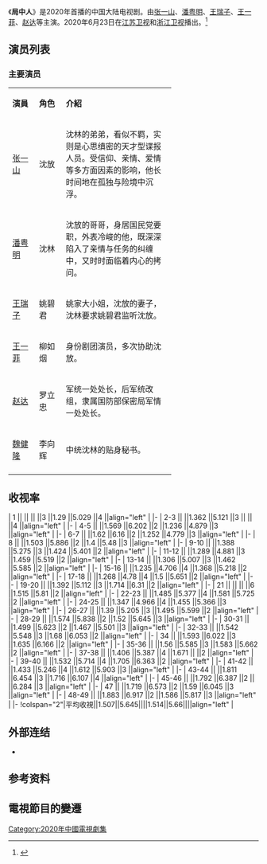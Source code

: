 {{电视节目资讯框 
| 名稱 = 局中人
| 英文名稱 = ''Inside Man''
| 圖片 = 
| 圖說 = 
| 別名 = 
| 類型 = 谍战
| 格式 = 
| 原創 = 
| 開發 = 
| 編劇 = 刘誉、黄磊
| 總導演 = 
| 導演 = 刘誉
| 助理導演 = 
| 主演 = [[张一山|张一山]]、[[潘粤明|潘粤明]]、[[王瑞子|王瑞子]]、[[王一菲|王一菲]]、[[赵达_(演员)|赵达]]
| 國家 = {{CHN}}
| 語言 = [[漢語普通話|漢語普通話]]
| 字幕 = [[中文|中文]]
| 標語 = 
| 季數 = 
| 集數 = 49集<ref name="集數">{{cite web |title=發行許可證查一詢結果 |url=https://dsj.nrta.gov.cn/tims/site/views/include/quickSearch/checkIssue/result.shanty?ids=0156b55bfecd4b374028e4a056559205 |website=國家廣播電影電視總局 |accessdate=2020-08-20}}</ref>
| 每集列表 = 
| 每集長度 = 45分鐘
| 配樂 = 
| 主題曲 = 
| 片頭曲 = 
| 片尾曲 = 
| 插曲 = 
| 製作年份 = 
| 製片人 = 
| 共同製片人 = 
| 出品人 = 
| 總監製 = 
| 監製 = 
| 編審 = 
| 剪輯 = 
| 外景 = 
| 攝影 = 
| 機位 = 
| 製作公司 = 
| 發行許可 = {{nowrap|（苏）剧审字（2019）第006号}}<ref name="集數" />
| 電視網 = [[浙江卫视|浙江卫视]]、[[江苏卫视|江苏卫视]]
| 圖像制式 = 
| 聲音制式 = 
| 播出國家 = {{CHN}}
| 開始 = {{start date|2020|6|23}}
| 結束 = {{end date|2020|7|19}}
| 電視網1 = 
| 圖像制式1 = 
| 聲音制式1 = 
| 播出國家1 = 
| 開始1 = 
| 結束1 = 
| 前作 = 
| 續作 = 
| 相關節目 = 
| imdb_id = 
}}

《'''局中人'''》是2020年首播的中国大陆电视剧。由[[张一山|张一山]]、[[潘粤明|潘粤明]]、[[王瑞子|王瑞子]]、[[王一菲|王一菲]]、[[赵达_(演员)|赵达]]等主演。2020年6月23日在[[江苏卫视|江苏卫视]]和[[浙江卫视|浙江卫视]]播出。<ref>{{Cite web|title=《局中人》中被指太嫩，张一山回应称自己生活中就显小|url=http://www.bjnews.com.cn/ent/2020/07/03/745078.html|accessdate=2020-07-17|last=|work=新京报网|archive-date=2020-07-17|archive-url=https://web.archive.org/web/20200717181606/http://www.bjnews.com.cn/ent/2020/07/03/745078.html|dead-url=no}}</ref>

==演员列表==
=== 主要演员 ===
{|class="wikitable" width="65%" style="text-align:center"
|- style="background:#CCCCFF; color:black" align=center 
|width="12%"|'''演員''' || width="12%"|'''角色''' ||'''介紹'''
|-
|[[张一山|张一山]]||沈放||align=left|沈林的弟弟，看似不羁，实则是心思缜密的天才型谍报人员。受信仰、亲情、爱情等多方面因素的影响，他长时间地在孤独与险境中沉浮。
|-
|[[潘粤明|潘粤明]]||沈林||align=left|沈放的哥哥，身居国民党要职，外表冷峻的他，既深深陷入了亲情与任务的纠缠中，又时时面临着内心的拷问。
|-
|[[王瑞子|王瑞子]]||姚碧君||align=left|姚家大小姐，沈放的妻子，沈林要求姚碧君监听沈放。
|-
|[[王一菲|王一菲]]||柳如烟||align=left|身份剧团演员，多次协助沈放。
|-
|[[赵达|赵达]]||罗立忠||align=left|军统一处处长，后军统改组，隶属国防部保密局军情一处处长。
|-
|[[魏健隆|魏健隆]]||李向辉||align=left|中统沈林的贴身秘书。
|-
|}


== 收视率 ==
{{收视率表格
| 收视地区 = {{CHN}}
| 表格宽度 = 95%
| 标题字体颜色 = black
| 字号 = 95%
| 多频道 = yes
| 频道 = 江蘇衛視
| 频道1 = 浙江衛視
| 首播 = yes
| 数据来源 = CSM59
| 表格列数 = 14
| 表格形式 = 2
| 备注 = yes
| 备注宽度 =25%
}}
| 1 || {{FULLDATE|time=2020-6-23}} ||{{color|red|'''2.013'''}} ||{{color|red|'''7.874'''}} ||3 ||1.29 ||5.029 ||4 ||align="left" | 
|-
| 2-3 || {{FULLDATE|time=2020-6-24}} ||1.362 ||5.121 ||3 ||{{color|blue|'''1.209'''}} ||{{color|blue|'''4.544'''}} ||4 ||align="left" | 
|-
| 4-5 || {{FULLDATE|time=2020-6-25}} ||1.569 ||6.202 ||2 ||1.236 ||4.879 ||3 ||align="left" | 
|-
| 6-7 || {{FULLDATE|time=2020-6-26}} ||1.62 ||6.16 ||2 ||1.252 ||4.779 ||3 ||align="left" | 
|-
| 8 || {{FULLDATE|time=2020-6-27}} ||1.503 ||5.886 ||2 ||1.4 ||5.48 ||3 ||align="left" | 
|-
| 9-10 || {{FULLDATE|time=2020-6-28}} ||1.388 ||5.275 ||3 ||1.424 ||5.401 ||2 ||align="left" | 
|-
| 11-12 || {{FULLDATE|time=2020-6-29}} ||1.289 ||4.881 ||3 ||1.459 ||5.519 ||2 ||align="left" | 
|-
| 13-14 || {{FULLDATE|time=2020-6-30}} ||1.306 ||5.007 ||3 ||1.462 ||5.585 ||2 ||align="left" | 
|-
| 15-16 || {{FULLDATE|time=2020-7-01}} ||1.235 ||4.706 ||4 ||1.368 ||5.218 ||2 ||align="left" | 
|-
| 17-18 || {{FULLDATE|time=2020-7-02}} ||1.268 ||4.78 ||4 ||1.5 ||5.651 ||2 ||align="left" | 
|-
|-
| 19-20 || {{FULLDATE|time=2020-7-03}} ||1.392 ||5.112 ||3 ||1.714 ||6.31 ||2 ||align="left" | 
|-
| 21 || {{FULLDATE|time=2020-7-04}} ||{{color|blue|'''1.188'''}} ||{{color|blue|'''4.572'''}} ||6 ||1.515 ||5.81 ||2 ||align="left" | 
|-
| 22-23 || {{FULLDATE|time=2020-7-05}} ||1.485 ||5.377 ||4 ||1.581 ||5.725 ||2 ||align="left" | 
|-
| 24-25 || {{FULLDATE|time=2020-7-06}} ||1.347 ||4.966 ||4 ||1.455 ||5.366 ||3 ||align="left" | 
|-
| 26-27 || {{FULLDATE|time=2020-7-07}} ||1.39 ||5.205 ||3 ||1.495 ||5.599 ||2 ||align="left" | 
|-
| 28-29 || {{FULLDATE|time=2020-7-08}} ||1.574 ||5.838 ||2 ||1.52 ||5.645 ||3 ||align="left" | 
|-
| 30-31 || {{FULLDATE|time=2020-7-09}} ||1.499 ||5.623 ||2 ||1.467 ||5.501 ||3 ||align="left" | 
|-
| 32-33 || {{FULLDATE|time=2020-7-10}} ||1.542 ||5.548 ||3 ||1.68 ||6.053 ||2 ||align="left" | 
|-
| 34 || {{FULLDATE|time=2020-7-11}} ||1.593 ||6.022 ||3 ||1.635 ||6.166 ||2 ||align="left" | 
|-
| 35-36 || {{FULLDATE|time=2020-7-12}} ||1.56 ||5.585 ||3 ||1.583 ||5.662 ||2 ||align="left" | 
|-
| 37-38 || {{FULLDATE|time=2020-7-13}} ||1.406 ||5.387 ||4 ||1.671 ||{{color|red|'''6.395'''}} ||2 ||align="left" | 
|-
| 39-40 || {{FULLDATE|time=2020-7-14}} ||1.532 ||5.714 ||4 ||1.705 ||6.363 ||2 ||align="left" | 
|-
| 41-42 || {{FULLDATE|time=2020-7-15}} ||1.433 ||5.246 ||4 ||1.612 ||5.903 ||3 ||align="left" | 
|-
| 43-44 || {{FULLDATE|time=2020-7-16}} ||1.811 ||6.454 ||3 ||1.716 ||6.107 ||4 ||align="left" | 
|-
| 45-46 || {{FULLDATE|time=2020-7-17}} ||1.792 ||6.387 ||2 ||{{color|red|'''1.764'''}} ||6.284 ||3 ||align="left" | 
|-
| 47 || {{FULLDATE|time=2020-7-18}} ||1.719 ||6.573 ||2 ||1.59 ||6.045 ||3 ||align="left" | 
|-
| 48-49 || {{FULLDATE|time=2020-7-19}} ||1.883 ||6.917 ||2 ||1.586 ||5.817 ||3 ||align="left" | 
|-
!colspan="2"|平均收視||1.507||5.645||{{n/a}}||1.514||5.66||{{n/a}}||align="left" |

{{收视率表格/End
| 其他备注 = 
# 数据由[[央视索福瑞|央视索福瑞]]CSM59 城市网测量仪提供，按該電視劇總時長的平均收视計算
# 收視最低的集數以{{color|blue|'''藍色'''}}表示，收視最高的集數以{{color|red|'''紅色'''}}表示
# 资料来源：[http://weibo.com/tvthings 卫视这些事儿]、[http://weibo.com/u/5260565381 TV未知数]
}}

== 外部连结 ==
* {{weibo|6844677559}}

== 参考资料 ==
{{reflist}}

==電視節目的變遷==
{{電視節目的變遷
|電視台 = {{CHNML}} [[浙江卫视|浙江卫视]]
|播放檔次 = 中國藍劇場
|節目名稱 = 局中人<br />（2020年6月23日－2020年7月19日）
|上一節目 = [[三叉戟_(电视剧)|三叉戟]]<br />（2020年5月31日－2020年6月22日）
|下一節目 = [[爱之初|爱之初]]<br />（2020年7月20日－2020年8月11日）
}}
{{電視節目的變遷
|電視台 = {{CHNML}} [[江苏卫视|江苏卫视]]
|播放檔次 = 幸福剧场
|節目名稱 = 局中人<br />（2020年6月23日－2020年7月19日）
|上一節目 = [[三叉戟_(电视剧)|三叉戟]]<br />（2020年5月31日－2020年6月22日）
|下一節目 = [[爱之初|爱之初]]<br />（2020年7月20日－2020年8月11日）
}}

{{江苏卫视电视剧}}
{{浙江卫视电视剧}}
{{DEFAULTSORT:JU局}}
[[Category:2020年中國電視劇集|Category:2020年中國電視劇集]]